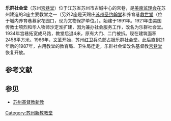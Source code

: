 {{文物保护单位
| 级别 = 市县级
| 省名 = 江苏省
| 市/县名 = 苏州市
| 图片 = 
| 编号 = 
| 分类 = 古建筑
| 时代 = 1921年
| 所在 = 宫巷
| 登录 = 1991年1月
}}
'''乐群社会堂'''（苏州[[宫巷堂|宫巷堂]]）位于江苏省苏州市古城中心的宫巷，是[[美南监理会|美南监理会]]在苏州建造的3座主要教堂之一（另外2座是天赐庄[[苏州圣约翰堂|苏州圣约翰堂]]和养育巷[[救世堂|救世堂]]（位于城内养育巷慕家花园口，现为文物保护单位。）。始建于1891年。1921年由美国传教士项烈和华人牧师沙定淮扩建，因为兼办社会服务工作，改名为乐群社会堂。1934年宫巷拓宽成马路，教堂后退4米，原有大门、二门被拆。现在建筑面积2458平方米。1966年，[[文革|文革]]开始，苏州[[红卫兵|红卫兵]]总部占据乐群社会堂。此后直到21年后的1987年，占用教堂的教育局、卫生局迁走，乐群社会堂改名基督教[[宫巷堂|宫巷堂]]恢复开放。

==参考文献==
{{Reflist}}

==参见==
*[[苏州基督教新教|苏州基督教新教]]

{{DEFAULTSORT:L}}
[[Category:苏州新教教堂|Category:苏州新教教堂]]